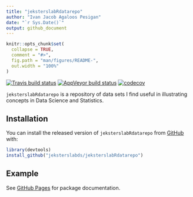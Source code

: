 ```yaml
---
title: "jeksterslabRdatarepo"
author: "Ivan Jacob Agaloos Pesigan"
date: "`r Sys.Date()`"
output: github_document
---
```


<!-- README.md is generated from README.Rmd. Please edit that file -->

```r
knitr::opts_chunk$set(
  collapse = TRUE,
  comment = "#>",
  fig.path = "man/figures/README-",
  out.width = "100%"
)
```

<!-- badges: start -->
[![Travis build status](https://travis-ci.com/jeksterslabds/jeksterslabRdatarepo.svg?branch=master)](https://travis-ci.com/jeksterslabds/jeksterslabRdatarepo)
[![AppVeyor build status](https://ci.appveyor.com/api/projects/status/github/jeksterslabds/jeksterslabRdatarepo?branch=master&svg=true)](https://ci.appveyor.com/project/jeksterslabds/jeksterslabRdatarepo)
[![codecov](https://codecov.io/github/jeksterslabds/jeksterslabRdatarepo/branch/master/graphs/badge.svg)](https://codecov.io/github/jeksterslabds/jeksterslabRdatarepo) 
<!-- badges: end -->

`jeksterslabRdatarepo` is a repository of data sets I find useful in illustrating concepts
in Data Science and Statistics.


## Installation

You can install the released version of `jeksterslabRdatarepo` from [GitHub](https://github.com/jeksterslabds/jeksterslabRdatarepo) with:

```r
library(devtools)
install_github("jeksterslabds/jeksterslabRdatarepo")
```

## Example

See [GitHub Pages](https://jeksterslabds.github.io/jeksterslabRdatarepo/index.html)
for package documentation.
